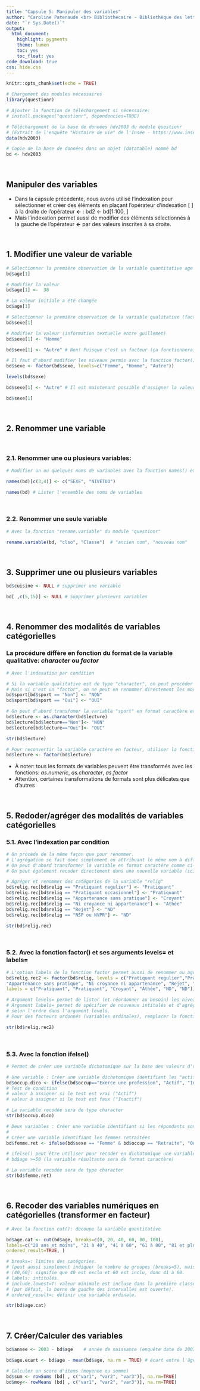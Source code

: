 ```yaml
---
title: "Capsule 5: Manipuler des variables"
author: "Caroline Patenaude <br> Bibliothécaire - Bibliothèque des lettres et sciences humaines"
date: "`r Sys.Date()`"
output: 
  html_document: 
    highlight: pygments
    theme: lumen
    toc: yes
    toc_float: yes
code_download: true
css: hide.css
---
```


```r
knitr::opts_chunk$set(echo = TRUE)
```

<script src="hideOutput.js"></script>



```r
# Chargement des modules nécessaires
library(questionr)

# Ajouter la fonction de téléchargement si nécessaire:
# install.packages("questionr", dependencies=TRUE)

# Téléchargement de la base de données hdv2003 du module questionr
# (Extrait de l'enquête "Histoire de vie" de l'Insee - https://www.insee.fr/fr/statistiques/2532244)
data(hdv2003)

# Copie de la base de données dans un objet (datatable) nommé bd
bd <- hdv2003
```

<br>

<div class="fold o">
# Manipuler des variables

*   Dans la capsule précédente, nous avons utilisé l'indexation pour sélectionner et créer des éléments en plaçant l’opérateur d’indexation  [ ] à la droite de l’opérateur **<-** :  bd2 <- bd[1:100, ] 
*   Mais l’indexation permet aussi de modifier des éléments sélectionnés à la gauche de l'opérateur **<-** par des valeurs inscrites à sa droite.

<br>

## 1. Modifier une valeur de variable

```r
# Sélectionner la première observation de la variable quantitative age 
bd$age[1]
```


```r
# Modifier la valeur 
bd$age[1] <-  38
```

```r
# La valeur initiale a été changée
bd$age[1]
```

```r
# Sélectionner la première observation de la variable qualitative (factor) sexe 
bd$sexe[1]
```


```r
# Modifier la valeur (information textuelle entre guillemet)
bd$sexe[1] <- "Homme"
```


```r
bd$sexe[1] <- "Autre" # Non! Puisque c'est un facteur (ça fonctionnerait pour une variable "caractère")
```


```r
# Il faut d'abord modifier les niveaux permis avec la fonction factor() et son argument levels=
bd$sexe <- factor(bd$sexe, levels=c("Femme", "Homme", "Autre")) 
```

```r
levels(bd$sexe)
```

```r
bd$sexe[1] <- "Autre" # Il est maintenant possible d'assigner la valeur "Autre"
```

```r
bd$sexe[1] 
```

<br>

## 2. Renommer une variable

<br>

### 2.1. Renommer une ou plusieurs variables: 

```r
# Modifier un ou quelques noms de variables avec la fonction names() et l'indexation par position

names(bd)[c(3,4)] <- c("SEXE", "NIVETUD")
```


```r
names(bd) # Lister l'ensemble des noms de variables
```

<br>

### 2.2. Renommer une seule variable

```r
# Avec la fonction "rename.variable" du module "questionr"

rename.variable(bd, "clso", "Classe")  # "ancien nom", "nouveau nom"
```

<br>

## 3. Supprimer une ou plusieurs variables

```r
bd$cuisine <- NULL # supprimer une variable
```


```r
bd[ ,c(5,15)] <- NULL # Supprimer plusieurs variables
```

<br>

## 4.  Renommer des modalités de variables catégorielles

### La procédure diffère en fonction du format de la variable qualitative: *character* ou *factor*

```r
# Avec l'indexation par condition

# Si la variable qualitative est de type "character", on peut procéder comme suit
# Mais si c'est un "factor", on ne peut en renommer directement les modalités (niveaux) 
bd$sport[bd$sport == "Non"] <- "NON"
bd$sport[bd$sport == "Oui"] <- "OUI"
```


```r
# On peut d'abord transfomer la variable "sport" en format caractère et renommer les modalités
bd$lecture <- as.character(bd$lecture)
bd$lecture[bd$lecture=="Non"]<- "NON"
bd$lecture[bd$lecture=="Oui"]<- "OUI"
```

```r
str(bd$lecture)
```


```r
# Pour reconvertir la variable caractère en facteur, utiliser la fonction factor
bd$lecture <- factor(bd$lecture)
```

* À noter: tous les formats de variables peuvent être transformés avec les fonctions: *as.numeric*, *as.character*, *as.factor*
* Attention, certaines transformations de formats sont plus délicates que d'autres

<br>

## 5. Redoder/agréger des modalités de variables catégorielles

### 5.1. Avec l'indexation par condition

```r
# On procède de la même façon que pour renommer. 
# L'agrégation se fait donc simplement en attribuant le même nom à différentes catégories
# On peut d'abord transformer la variable en format caractère comme ci-haut avec la fonction as.character()
# On peut également recoder directement dans une nouvelle variable (ici bd$relig.rec) qui sera en format caractère

# Agréger et renommer des catégories de la variable "relig"
bd$relig.rec[bd$relig == "Pratiquant regulier"] <- "Pratiquant"
bd$relig.rec[bd$relig == "Pratiquant occasionnel"] <- "Pratiquant"
bd$relig.rec[bd$relig == "Appartenance sans pratique"] <- "Croyant"
bd$relig.rec[bd$relig == "Ni croyance ni appartenance"] <- "Athée"
bd$relig.rec[bd$relig == "Rejet"] <- "ND"
bd$relig.rec[bd$relig == "NSP ou NVPR"] <- "ND"
```


```r
str(bd$relig.rec)
```

<br>

### 5.2. Avec la fonction factor() et ses arguments levels= et labels=

```r
# L'option labels de la fonction factor permet aussi de renommer ou agréger les niveaux d'un facteur
bd$relig.rec2 <- factor(bd$relig, levels = c("Pratiquant regulier","Pratiquant occasionnel", 
"Appartenance sans pratique", "Ni croyance ni appartenance", "Rejet", "NSP ou NVPR"), 
labels = c("Pratiquant", "Pratiquant", "Croyant", "Athée", "ND", "ND"))

# Argument levels= permet de lister (et réordonner au besoin) les niveaux présents dans le facteur.
# Argument labels= permet de spécifier de nouveaux intitulés et d'agréger les niveaux listés 
# selon l'ordre dans l'argument levels.
# Pour des facteurs ordonnés (variables ordinales), remplacer la fonction factor() par ordered().
```

```r
str(bd$relig.rec2) 
```

<br>

### 5.3. Avec la fonction ifelse()
```r
# Permet de créer une variable dichotomique sur la base des valeurs d'une ou plusieurs variables 

# Une variable : Créer une variable dichotomique identifiant les "actifs" et "inactifs"
bd$occup.dico <- ifelse(bd$occup=="Exerce une profession", "Actif", "Inactif")  
# Test de condition
# valeur à assigner si le test est vrai ("Actif")
# valeur à assigner si le test est faux ("Inactif")
```

```r
# La variable recodée sera de type character
str(bd$occup.dico)
```


```r
# Deux variables : Créer une variable identifiant si les répondants sont des femmes retraitées, Oui ou Non:
#
# Créer une variable identifiant les femmes retraitées
bd$femme.ret <- ifelse(bd$sexe == "Femme" & bd$occup == "Retraite", "Oui", "Non")

# ifelse() peut être utiliser pour recoder en dichotomique une variable numérique : 
# bd$age >=50 (la variable résultante sera de format caractère)
```

```r
# La variable recodée sera de type character
str(bd$femme.ret)
```

<br>

## 6. Recoder des variables numériques en catégorielles (transformer en facteur)

```r
# Avec la fonction cut(): découpe la variable quantitative

bd$age.cat <- cut(bd$age, breaks=c(0, 20, 40, 60, 80, 100), 
labels=c("20 ans et moins", "21 à 40", "41 à 60", "61 à 80", "81 et plus"), 
ordered_result=TRUE, )

# breaks=: limites des catégories.
# (peut aussi simplement indiquer le nombre de groupes (breaks=5), mais le résultat n'est pas optimal)
# (40,60]: signifie que 40 est exclu et 60 est inclu, donc 41 à 60.
# labels: intitulés.
# include.lowest=T: valeur minimale est incluse dans la première classe 
# (par défaut, la borne de gauche des intervalles est ouverte).
# ordered_result=: définir une variable ordinale.
```

```r
str(bd$age.cat)
```

<br>

## 7. Créer/Calculer des variables

```r
bd$annee <- 2003 - bd$age    # année de naissance (enquête date de 2003) 
```

```r
bd$age.ecart <- bd$age - mean(bd$age, na.rm = TRUE) # écart entre l'âge du répondant et la moyenne
```


```r
# Calculer un score d'items (moyenne ou somme)
bd$sum <- rowSums (bd[ , c("var1", "var2", "var3")], na.rm=TRUE)
bd$moy<- rowMeans (bd[ , c("var1", "var2", "var3")], na.rm=TRUE)
```
</div>
